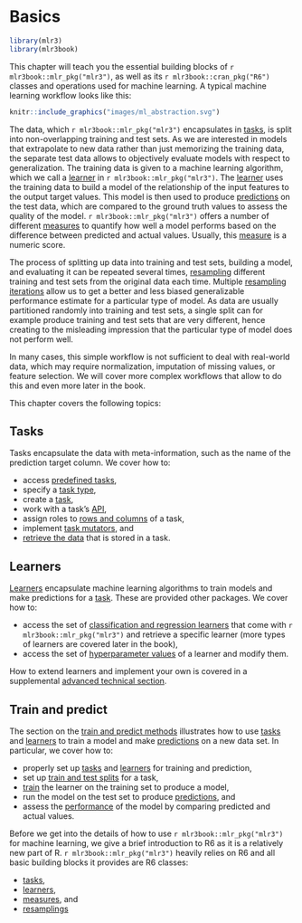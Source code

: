 # Basics {#basics}

```r
library(mlr3)
library(mlr3book)
```

This chapter will teach you the essential building blocks of `r mlr3book::mlr_pkg("mlr3")`, as well as its `r mlr3book::cran_pkg("R6")` classes and operations used for machine learning.
A typical machine learning workflow looks like this:

```r
knitr::include_graphics("images/ml_abstraction.svg")
```

The data, which `r mlr3book::mlr_pkg("mlr3")` encapsulates in [tasks](#tasks), is split into non-overlapping training and test sets.
As we are interested in models that extrapolate to new data rather than just memorizing the training data, the separate test data allows to objectively evaluate models with respect to generalization.
The training data is given to a machine learning algorithm, which we call a [learner](#learners) in `r mlr3book::mlr_pkg("mlr3")`.
The [learner](#learners) uses the training data to build a model of the relationship of the input features to the output target values.
This model is then used to produce [predictions](#predicting) on the test data, which are compared to the ground truth values to assess the quality of the model.
`r mlr3book::mlr_pkg("mlr3")` offers a number of different [measures](#measure) to quantify how well a model performs based on the difference between predicted and actual values.
Usually, this [measure](#measure) is a numeric score.

The process of splitting up data into training and test sets, building a model, and evaluating it can be repeated several times, [resampling](#resampling) different training and test sets from the original data each time.
Multiple [resampling iterations](#resampling) allow us to get a better and less biased generalizable performance estimate for a particular type of model.
As data are usually partitioned randomly into training and test sets, a single split can for example produce training and test sets that are very different, hence creating to the misleading impression that the particular type of model does not perform well.

:::{.callout-note}
In many cases, this simple workflow is not sufficient to deal with real-world data, which may require normalization, imputation of missing values, or feature selection.
We will cover more complex workflows that allow to do this and even more later in the book.
:::

This chapter covers the following topics:

## Tasks {#sec-basics-tasks}

Tasks encapsulate the data with meta-information, such as the name of the prediction target column.
We cover how to:

* access [predefined tasks](#tasks-predefined),
* specify a [task type](#tasks-types),
* create a [task](#tasks-creation),
* work with a task's [API](#tasks-api),
* assign roles to [rows and columns](#tasks-roles) of a task,
* implement [task mutators](#tasks-mutators), and
* [retrieve the data](#tasks-api) that is stored in a task.

## Learners {#sec-basics-learners}

[Learners](#learners) encapsulate machine learning algorithms to train models and make predictions for a [task](#tasks).
These are provided other packages.
We cover how to:

* access the set of [classification and regression learners](#predefined-learners) that come with `r mlr3book::mlr_pkg("mlr3")` and retrieve a specific learner (more types of learners are covered later in the book),
* access the set of [hyperparameter values](#learner-api) of a learner and modify them.

:::{.callout-tip}
How to extend learners and implement your own is covered in a supplemental [advanced technical section](#extending-learners).
:::

## Train and predict {#sec-basics-train-predict}

The section on the [train and predict methods](#train-predict) illustrates how to use [tasks](#tasks) and [learners](#learners) to train a model and make [predictions](#predicting) on a new data set.
In particular, we cover how to:

* properly set up [tasks](#train-predict-objects) and [learners](#train-predict-objects) for training and prediction,
* set up [train and test splits](#split-data) for a task,
* [train](#training) the learner on the training set to produce a model,
* run the model on the test set to produce [predictions](#predicting), and
* assess the [performance](#measure) of the model by comparing predicted and actual values.

Before we get into the details of how to use `r mlr3book::mlr_pkg("mlr3")` for machine learning, we give a brief introduction to R6 as it is a relatively new part of R.
`r mlr3book::mlr_pkg("mlr3")` heavily relies on R6 and all basic building blocks it provides are R6 classes:

* [tasks](#tasks),
* [learners](#learners),
* [measures](#measure), and
* [resamplings](#resampling)
